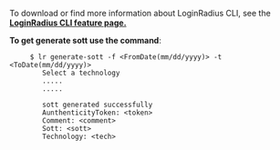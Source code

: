 To download or find more information about LoginRadius CLI, see the **<a href="https://www.loginradius.com/open-source/cli/" target="_blank">LoginRadius CLI feature page.</a>**

**To get generate sott use the command**:

```shell
     $ lr generate-sott -f <FromDate(mm/dd/yyyy)> -t <ToDate(mm/dd/yyyy)>
		Select a technology
		.....
		.....

		sott generated successfully
		AunthenticityToken: <token>
		Comment: <comment>
		Sott: <sott>
		Technology: <tech>
```
